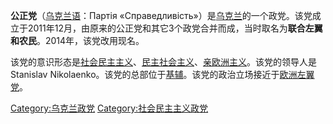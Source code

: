 '''公正党'''（[[乌克兰语|乌克兰语]]：Партія «Справедливість»）是[[乌克兰|乌克兰]]的一个政党。该党成立于2011年12月，由原来的公正党和其它3个政党合并而成，当时取名为'''联合左翼和农民'''。2014年，该党改用现名。

该党的意识形态是[[社会民主主义|社会民主主义]]、[[民主社会主义|民主社会主义]]、[[亲欧洲主义|亲欧洲主义]]。该党的领导人是Stanislav Nikolaenko。该党的总部位于[[基辅|基辅]]。该党的政治立场接近于[[欧洲左翼党|欧洲左翼党]]。
{{乌克兰政党}}
[[Category:乌克兰政党|Category:乌克兰政党]]
[[Category:社会民主主义政党|Category:社会民主主义政党]]